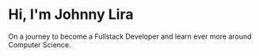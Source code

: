 # Hi, I'm Johnny Lira

On a journey to become a Fullstack Developer and learn ever more around Computer Science.